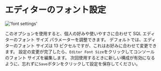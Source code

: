 # エディターのフォント設定

!['font settings'](/image/settings/FontSettings.png)

このオプションを使用すると、個人の好みや使いやすさに合わせて SQL エディターのフォント サイズ パラメーターを調整できます。
デフォルトでは、エディターのフォント サイズは 13 ピクセルですが、これはお好みに合わせて変更できます。
設定の変更が完了したら、`Editor Font Size`をクリックしてコンソールのフォント サイズを編集します。
次回使用するときに新しい構成が有効になるように、忘れずに`Save`ボタンをクリックして設定を保存してください。